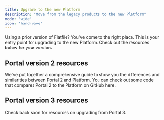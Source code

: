 ```yaml
---
title: Upgrade to the new Platform
description: "Move from the legacy products to the new Platform"
mode: 'wide'
icon: 'hand-wave'
---
```


Using a prior version of Flatfile? You've come to the right place. This is your entry point for upgrading to the new Platform. Check out the resources below for your version.

## Portal version 2 resources

<CardGroup cols={3}>
    <Card title="Guide" href="/v2_upgrade" icon="map" >
        We've put together a comprehensive guide to show you the differences and similarities between Portal 2 and Platform.
    </Card>
    <Card title="Repo" href="https://github.com/FlatFilers/Upgrade-Portal" icon="square-github">
        You can check out some code that compares Portal 2 to the Platform on GitHub here.
    </Card>
</CardGroup>

## Portal version 3 resources

Check back soon for resources on upgrading from Portal 3.
